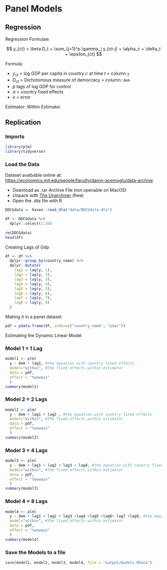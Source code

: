 # Panel Models

## Regression

Regression Formulae:

$$
y_{ct} = \beta D_t + \sum_{j=1}^p \gamma_j y_{ct-j} + \alpha_c + \delta_t + \epsilon_{ct}
$$

Formula:

-   $y_{ct}$ = log GDP per capita in country *c* at time *t* = column `y`
-   $D_{ct}$ = Dichotomous measure of democracy = column: `dem`
-   *p* lags of log GDP for control
-   $\alpha$ = country fixed effects
-   $e$ = error

Estimator: Within Estimator

## Replication

### Imports
```r
library(plm)
library(tidyverse)
```

### Load the Data

Dataset avaibable online at: [https://economics.mit.edu/people/faculty/daron-acemoglu/data-archive](https://economics.mit.edu/people/faculty/daron-acemoglu/data-archive)

- Download as .rar Archive File (not openable on MacOS)
- Unpack with [The Unarchiver](https://theunarchiver.com/) (free)
- Open the .dta file with R

```r
DDCGdata <- haven::read_dta("data/DDCGdata.dta")

df <- DDCGdata %>%
  dplyr::select(1:30)
  
rm(DDCGdata)
head(df)
```

Creating Lags of Gdp

```r
df <- df %>%
  dplyr::group_by(country_name) %>%
  dplyr::mutate(
    lag1 = lag(y, 1),
    lag2 = lag(y, 2),
    lag3 = lag(y, 3),
    lag4 = lag(y, 4),
    lag5 = lag(y, 5),
    lag6 = lag(y, 6),
    lag7 = lag(y, 7),
    lag8 = lag(y, 8)
  )
```

Making it in a panel dataset

```r
pdf = pdata.frame(df, index=c("country_name", "year"))
```


Estimating the Dynamic Linear Model

### Model 1 = 1 Lag

```r
model1 <- plm(
  y ~ dem + lag1, #the equation with country fixed effects
  model="within", #The fixed effects within estimator
  data = pdf, 
  effect = "twoways"
  )
summary(model1)
```

### Model 2 = 2 Lags

```r
model2 <- plm(
  y ~ dem + lag1 + lag2 , #the equation with country fixed effects
  model="within", #The fixed effects within estimator
  data = pdf, 
  effect = "twoways"
  )
summary(model2)
```

### Model 3 = 4 Lags

```r
model3 <- plm(
  y ~ dem + lag1 + lag2 + lag3 + lag4, #the equation with country fixed effects
  model="within", #The fixed effects within estimator
  data = pdf, 
  effect = "twoways"
  )
summary(model3)
```

### Model 4 = 8 Lags

```r
model4 <- plm(
  y ~ dem + lag1 + lag2 + lag3 +lag4 +lag5 +lag6+ lag7 +lag8, #the equation with country fixed effects
  model="within", #The fixed effects within estimator
  data = pdf, 
  effect = "twoways"
  )
summary(model4)
```

### Save the Models to a file

```r
save(model1, model2, model3, model4, file = "output/models.RData")
```